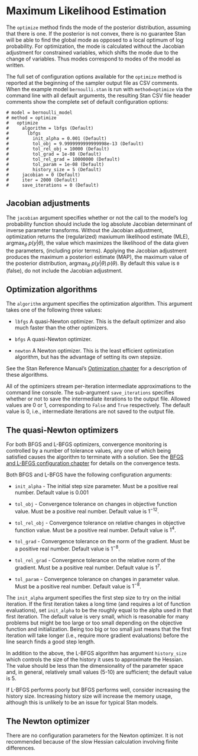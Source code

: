 # Maximum Likelihood Estimation

The `optimize` method finds the mode of the posterior distribution, assuming that there is one.
If the posterior is not convex, there is no guarantee Stan will be able to find the global mode
as opposed to a local optimum of log probability.
For optimization, the mode is calculated without the Jacobian adjustment
for constrained variables, which shifts the mode due to the change of variables.
Thus modes correspond to modes of the model as written.

The full set of configuration options available for the `optimize` method is
reported at the beginning of the sampler output file as CSV comments.
When the example model `bernoulli.stan` is run with `method=optimize`
via the command line with all default arguments,
the resulting Stan CSV file header comments show the complete set
of default configuration options:
```
# model = bernoulli_model
# method = optimize
#   optimize
#     algorithm = lbfgs (Default)
#       lbfgs
#         init_alpha = 0.001 (Default)
#         tol_obj = 9.9999999999999998e-13 (Default)
#         tol_rel_obj = 10000 (Default)
#         tol_grad = 1e-08 (Default)
#         tol_rel_grad = 10000000 (Default)
#         tol_param = 1e-08 (Default)
#         history_size = 5 (Default)
#     jacobian = 0 (Default)
#     iter = 2000 (Default)
#     save_iterations = 0 (Default)
```

## Jacobian adjustments

The `jacobian` argument specifies whether or not the call to the model's
log probability function should include
the log absolute Jacobian determinant of inverse parameter transforms.
Without the Jacobian adjustment, optimization
returns the (regularized) maxiumum likelihood estimate (MLE),
$\mathrm{argmax}_{\theta}\ p(y | \theta)$,
the value which maximizes the likelihood of the data given the parameters,
(including prior terms).
Applying the Jacobian adjustment produces the maximum a posteriori estimate (MAP),
the maximum value of the posterior distribution,
$\mathrm{argmax}_{\theta}\ p(y | \theta)\,p(\theta)$.
By default this value is `0` (false),
do not include the Jacobian adjustment.


## Optimization algorithms

The `algorithm` argument specifies the optimization algorithm.
This argument takes one of the following three values:

- `lbfgs` A quasi-Newton optimizer.  This is the default optimizer
and also much faster than the other optimizers.

- `bfgs` A quasi-Newton optimizer.

- `newton` A Newton optimizer.  This is the least efficient optimization algorithm,
but has the advantage of setting its own stepsize.

See the Stan Reference Manual's
[Optimization chapter](https://mc-stan.org/docs/reference-manual/optimization-algorithms.html) 
for a description of these algorithms.

All of the optimizers stream per-iteration intermediate approximations to the command line console.
The sub-argument `save_iterations` specifies whether or not to save
the intermediate iterations to the output file.
Allowed values are $0$ or $1$, corresponding to `False` and `True` respectively.
The default value is $0$, i.e., intermediate iterations are not saved to the output file.

## The quasi-Newton optimizers

For both BFGS and L-BFGS optimizers,
convergence monitoring is controlled by a number of tolerance values,
any one of which being satisfied causes the algorithm to terminate with a solution.
See the
[BFGS and L-BFGS configuration chapter](https://mc-stan.org/docs/reference-manual/bfgs-and-l-bfgs-configuration.html)
for details on the convergence tests.

Both BFGS and L-BFGS have the following configuration arguments:

- `init_alpha` - The initial step size parameter.
Must be a positive real number. Default value is $0.001$

- `tol_obj` - Convergence tolerance on changes in objective function value.
Must be a positive real number. Default value is $1^{-12}$.

- `tol_rel_obj` - Convergence tolerance on relative changes in objective function value.
Must be a positive real number. Default value is $1^{4}$.

- `tol_grad` - Convergence tolerance on the norm of the gradient.
Must be a positive real number. Default value is $1^{-8}$.

- `tol_rel_grad` - Convergence tolerance on the relative norm of the gradient.
Must be a positive real number. Default value is $1^{7}$.

- `tol_param` - Convergence tolerance on changes in parameter value.
Must be a positive real number. Default value is $1^{-8}$.

The `init_alpha` argument specifies the first step size to try on the initial iteration.
If the first iteration takes a long time (and requires a lot of function evaluations),
set `init_alpha` to be the roughly equal to the alpha used in that first iteration.
The default value is very small, which is reasonable for many problems but might be too large
or too small depending on the objective function and initialization.
Being too big or too small just means that the first iteration will take longer
(i.e., require more gradient evaluations) before the line search finds a good step length.

In addition to the above, the L-BFGS algorithm has argument `history_size`
which controls the size of the history it uses to approximate the Hessian.
The value should be less than the dimensionality of the parameter space and,
in general, relatively small values ($5$-$10$) are sufficient; the default value is $5$.

If L-BFGS performs poorly but BFGS performs well, consider increasing the history size.
Increasing history size will increase the memory usage,
although this is unlikely to be an issue for typical Stan models.

## The Newton optimizer

There are no configuration parameters for the Newton optimizer.
It is not recommended because of the slow Hessian calculation involving finite differences.
